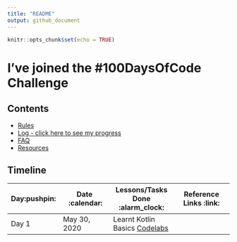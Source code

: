 ```yaml
---
title: "README"
output: github_document
---
```


```r
knitr::opts_chunk$set(echo = TRUE)
```

# I've joined the #100DaysOfCode Challenge

## Contents

* [Rules](rules.md)
* [Log - click here to see my progress](log.md)
* [FAQ](FAQ.md)
* [Resources](resources.md)

## Timeline

|**Day:pushpin:**|**Date &nbsp;:calendar:**|**Lessons/Tasks Done :alarm_clock:**| **Reference Links :link:**|
|------|-----------------|--------------------|---------------------|
|Day 1|May 30, 2020| Learnt Kotlin Basics [Codelabs](https://developer.android.com/courses/kotlin-bootcamp/overview)|